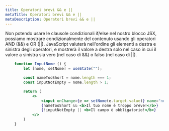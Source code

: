 ```yaml
---
title: Operatori brevi && e ||
metaTitle: Operatori brevi && e ||
metaDescription: Operatori brevi && e ||
---
```


Non potendo usare le clausole condizionali if/else nel nostro blocco JSX, possiamo mostrare condizionalmente del contenuto usando gli operatori AND (&&) e OR (||). JavaScript valuterà nell'ordine gli elementi a destra e sinistra degli operatori, e mostrerà il valore a destra solo nel caso in cui il valore a sinistra sia vero (nel caso di &&) o falso (nel caso di ||).

```jsx
    function InputNome () {
        let [nome, setNome] = useState("");

        const nameTooShort = nome.length === 1;
        const inputNotEmpty = nome.length > 1;

        return (
            <>
                <input onChange={e => setNome(e.target.value)} name="nome" />
                {nameTooShort && <b>Il tuo nome è troppo breve!</b>}
                {!inputNotEmpty || <b>Il campo è obbligatorio!</b>}
            </>
        )
    }
```